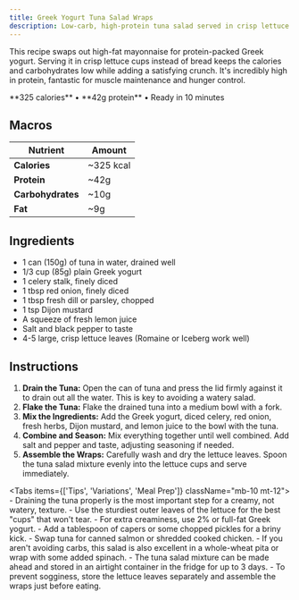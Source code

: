 ```yaml
---
title: Greek Yogurt Tuna Salad Wraps
description: Low-carb, high-protein tuna salad served in crisp lettuce cups, swapping mayo for Greek yogurt.
---
```



This recipe swaps out high-fat mayonnaise for protein-packed Greek yogurt. Serving it in crisp lettuce cups instead of bread keeps the calories and carbohydrates low while adding a satisfying crunch. It's incredibly high in protein, fantastic for muscle maintenance and hunger control.

<Callout title="Quick Stats" type="info">
**325 calories** • **42g protein** • Ready in 10 minutes
</Callout>

## Macros

| Nutrient      | Amount    |
|---------------|-----------|
| **Calories** | ~325 kcal |
| **Protein** | ~42g      |
| **Carbohydrates** | ~10g      |
| **Fat** | ~9g       |

## Ingredients

- 1 can (150g) of tuna in water, drained well
- 1/3 cup (85g) plain Greek yogurt
- 1 celery stalk, finely diced
- 1 tbsp red onion, finely diced
- 1 tbsp fresh dill or parsley, chopped
- 1 tsp Dijon mustard
- A squeeze of fresh lemon juice
- Salt and black pepper to taste
- 4-5 large, crisp lettuce leaves (Romaine or Iceberg work well)

## Instructions

1.  **Drain the Tuna:** Open the can of tuna and press the lid firmly against it to drain out all the water. This is key to avoiding a watery salad.
2.  **Flake the Tuna:** Flake the drained tuna into a medium bowl with a fork.
3.  **Mix the Ingredients:** Add the Greek yogurt, diced celery, red onion, fresh herbs, Dijon mustard, and lemon juice to the bowl with the tuna.
4.  **Combine and Season:** Mix everything together until well combined. Add salt and pepper and taste, adjusting seasoning if needed.
5.  **Assemble the Wraps:** Carefully wash and dry the lettuce leaves. Spoon the tuna salad mixture evenly into the lettuce cups and serve immediately.

<Tabs items={['Tips', 'Variations', 'Meal Prep']} className="mb-10 mt-12">
  <Tab value="Tips">
    - Draining the tuna properly is the most important step for a creamy, not watery, texture.
    - Use the sturdiest outer leaves of the lettuce for the best "cups" that won't tear.
    - For extra creaminess, use 2% or full-fat Greek yogurt.
  </Tab>
  <Tab value="Variations">
    - Add a tablespoon of capers or some chopped pickles for a briny kick.
    - Swap tuna for canned salmon or shredded cooked chicken.
    - If you aren't avoiding carbs, this salad is also excellent in a whole-wheat pita or wrap with some added spinach.
  </Tab>
  <Tab value="Meal Prep">
    - The tuna salad mixture can be made ahead and stored in an airtight container in the fridge for up to 3 days.
    - To prevent sogginess, store the lettuce leaves separately and assemble the wraps just before eating.
  </Tab>
</Tabs>
